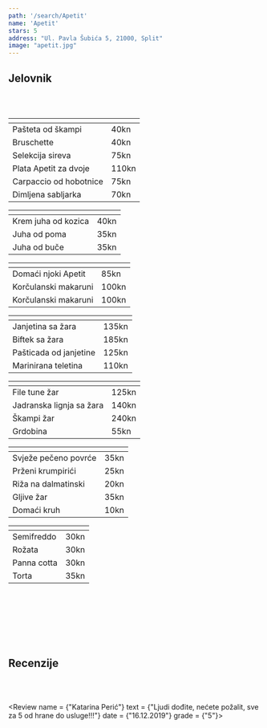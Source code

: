 ---
path: '/search/Apetit'
name: 'Apetit'
stars: 5
address: "Ul. Pavla Šubića 5, 21000, Split"
image: "apetit.jpg"
---


## Jelovnik

<br></br>

<Collapse name = "Predjelo" open = "collapse show">

<table className="table table-hover" style = {{fontSize: "1.15rem"}}>
  <thead style = {{display: "none"}}><tr><th scope="col"></th><th scope="col"></th></tr></thead>
    <tbody style =  {{borderTop: "hidden"}}>
    <tr>
      <td className = "w-75" style = {{paddingLeft: "28px"}}> Pašteta od škampi </td><td> 40kn </td>
    </tr>
    <tr>
      <td className = "w-75" style = {{paddingLeft: "28px"}}> Bruschette  </td><td> 40kn </td>
    </tr>
    <tr>
      <td className = "w-75" style = {{paddingLeft: "28px"}}> Selekcija sireva </td><td> 75kn </td>
    </tr>
    <tr>
      <td className = "w-75" style = {{paddingLeft: "28px"}}> Plata Apetit za dvoje </td><td> 110kn </td>
    </tr>
    <tr>
      <td className = "w-75" style = {{paddingLeft: "28px"}}> Carpaccio od hobotnice </td><td> 75kn </td>
    </tr>
    <tr>
      <td className = "w-75" style = {{paddingLeft: "28px"}}> Dimljena sabljarka </td><td> 70kn </td>
    </tr>
  </tbody>
</table>

</Collapse>

<Collapse name = "Juha" open = "collapse">

<table className="table table-hover" style = {{fontSize: "1.15rem"}}>
  <thead style = {{display: "none"}}><tr><th scope="col"></th><th scope="col"></th></tr></thead>
    <tbody style =  {{borderTop: "hidden"}}>
    <tr>
      <td className = "w-75" style = {{paddingLeft: "28px"}}> Krem juha od kozica </td><td> 40kn </td>
    </tr>
    <tr>
      <td className = "w-75" style = {{paddingLeft: "28px"}}> Juha od poma </td><td> 35kn </td>
    </tr>
    <tr>
      <td className = "w-75" style = {{paddingLeft: "28px"}}> Juha od buče </td><td> 35kn </td>
    </tr>
  </tbody>
</table>

</Collapse>

<Collapse name = "Tjestenina" open = "collapse">

<table className="table table-hover" style = {{fontSize: "1.15rem"}}>
  <thead style = {{display: "none"}}><tr><th scope="col"></th><th scope="col"></th></tr></thead>
    <tbody style =  {{borderTop: "hidden"}}>
    <tr>
      <td className = "w-75" style = {{paddingLeft: "28px"}}> Domaći njoki Apetit </td><td> 85kn </td>
    </tr>
    <tr>
      <td className = "w-75" style = {{paddingLeft: "28px"}}> Korčulanski makaruni </td><td> 100kn </td>
    </tr>
    <tr>
      <td className = "w-75" style = {{paddingLeft: "28px"}}> Korčulanski makaruni </td><td> 100kn </td>
    </tr>
  </tbody>
</table>

</Collapse>

<Collapse name = "Meso" open = "collapse">

<table className="table table-hover" style = {{fontSize: "1.15rem"}}>
  <thead style = {{display: "none"}}><tr><th scope="col"></th><th scope="col"></th></tr></thead>
    <tbody style =  {{borderTop: "hidden"}}>
    <tr>
      <td className = "w-75" style = {{paddingLeft: "28px"}}> Janjetina sa žara </td><td> 135kn </td>
    </tr>
    <tr>
      <td className = "w-75" style = {{paddingLeft: "28px"}}> Biftek sa žara </td><td> 185kn </td>
    </tr>
    <tr>
      <td className = "w-75" style = {{paddingLeft: "28px"}}> Pašticada od janjetine </td><td> 125kn </td>
    </tr>
    <tr>
      <td className = "w-75" style = {{paddingLeft: "28px"}}>  Marinirana teletina </td><td> 110kn </td>
    </tr>
  </tbody>
</table>

</Collapse>

<Collapse name = "Riba" open = "collapse">

<table className="table table-hover" style = {{fontSize: "1.15rem"}}>
  <thead style = {{display: "none"}}><tr><th scope="col"></th><th scope="col"></th></tr></thead>
    <tbody style =  {{borderTop: "hidden"}}>
    <tr>
      <td className = "w-75" style = {{paddingLeft: "28px"}}> File tune žar </td><td> 125kn </td>
    </tr>
    <tr>
      <td className = "w-75" style = {{paddingLeft: "28px"}}> Jadranska lignja sa žara </td><td> 140kn </td>
    </tr>
    <tr>
      <td className = "w-75" style = {{paddingLeft: "28px"}}> Škampi žar </td><td> 240kn </td>
    </tr>
    <tr>
      <td className = "w-75" style = {{paddingLeft: "28px"}}> Grdobina </td><td> 55kn </td>
    </tr>
  </tbody>
</table>

</Collapse>

<Collapse name = "Prilog" open = "collapse">

<table className="table table-hover" style = {{fontSize: "1.15rem"}}>
  <thead style = {{display: "none"}}><tr><th scope="col"></th><th scope="col"></th></tr></thead>
    <tbody style =  {{borderTop: "hidden"}}>
    <tr>
      <td className = "w-75" style = {{paddingLeft: "28px"}}> Svježe pečeno povrće </td><td> 35kn </td>
    </tr>
    <tr>
      <td className = "w-75" style = {{paddingLeft: "28px"}}> Prženi krumpirići </td><td> 25kn </td>
    </tr>
    <tr>
      <td className = "w-75" style = {{paddingLeft: "28px"}}> Riža na dalmatinski </td><td> 20kn </td>
    </tr>
    <tr>
      <td className = "w-75" style = {{paddingLeft: "28px"}}> Gljive žar </td><td> 35kn </td>
    </tr>
    <tr>
      <td className = "w-75" style = {{paddingLeft: "28px"}}> Domaći kruh </td><td> 10kn </td>
    </tr>
  </tbody>
</table>

</Collapse>

<Collapse name = "Desert" open = "collapse">

<table className="table table-hover" style = {{fontSize: "1.15rem"}}>
  <thead style = {{display: "none"}}><tr><th scope="col"></th><th scope="col"></th></tr></thead>
    <tbody style =  {{borderTop: "hidden"}}>
    <tr>
      <td className = "w-75" style = {{paddingLeft: "28px"}}> Semifreddo </td><td> 30kn </td>
    </tr>
    <tr>
      <td className = "w-75" style = {{paddingLeft: "28px"}}> Rožata </td><td> 30kn </td>
    </tr>
    <tr>
      <td className = "w-75" style = {{paddingLeft: "28px"}}> Panna cotta </td><td> 30kn </td>
    </tr>
    <tr>
      <td className = "w-75" style = {{paddingLeft: "28px"}}> Torta </td><td> 35kn </td>
    </tr>
  </tbody>
</table>

</Collapse>

<br></br>
<br></br>
<br></br>

## Recenzije

<br></br>

<CommentBox> </CommentBox>

<Review name = {"Katarina Perić"} 
        text = {"Ljudi dođite, nećete požalit, sve za 5 od hrane do usluge!!!"}
        date = {"16.12.2019"}
        grade = {"5"}></Review>